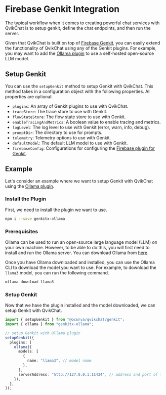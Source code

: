 # Firebase Genkit Integration

The typical workflow when it comes to creating powerful chat services with QvikChat is to setup genkit, define the chat endpoints, and then run the server.

Given that QvikChat is built on top of [Firebase Genkit](https://firebase.google.com/docs/genkit), you can easily extend the functionality of QvikChat using any of the Genkit plugins. For example, you may want to add the [Ollama plugin](https://firebase.google.com/docs/genkit/plugins/ollama) to use a self-hosted open-source LLM model.

## Setup Genkit

You can use the `setupGenkit` method to setup Genkit with QvikChat. This method takes in a configuration object with the following properties. All properties are optional.

- `plugins`: An array of Genkit plugins to use with QvikChat.
- `traceStore`: The trace store to use with Genkit.
- `flowStateStore`: The flow state store to use with Genkit.
- `enableTracingAndMetrics`: A boolean value to enable tracing and metrics.
- `logLevel`: The log level to use with Genkit (error, warn, info, debug).
- `promptDir`: The directory to use for prompts.
- `telemetry`: Telemetry options to use with Genkit.
- `defaultModel`: The default LLM model to use with Genkit.
- `firebaseConfig`: Configurations for configuring the [Firebase plugin for Genkit](https://firebase.google.com/docs/genkit/plugins/firebase).

## Example

Let's consider an example where we want to setup Genkit with QvikChat using the [Ollama plugin](https://firebase.google.com/docs/genkit/plugins/ollama).

### Install the Plugin

First, we need to install the plugin we want to use.

```bash
npm i --save genkitx-ollama
```

### Prerequisites

Ollama can be used to run an open-source large language model (LLM) on your own machine. However, to be able to do this, you will first need to install and run the Ollama server. You can download Ollama from [here](https://ollama.com/download).

Once you have Ollama downloaded and installed, you can use the Ollama CLI to download the model you want to use. For example, to download the `llama3` model, you can run the following command.

```bash
ollama download llama3
```

### Setup Genkit

Now that we have the plugin installed and the model downloaded, we can setup Genkit with QvikChat.

```typescript
import { setupGenkit } from "@oconva/qvikchat/genkit";
import { ollama } from "genkitx-ollama";

// setup Genkit with Ollama plugin
setupGenkit({
  plugins: [
    ollama({
      models: [
        {
          name: "llama3", // model name
        },
      ],
      serverAddress: "http://127.0.0.1:11434", // address and port of the Ollama server
    }),
  ],
});
```
